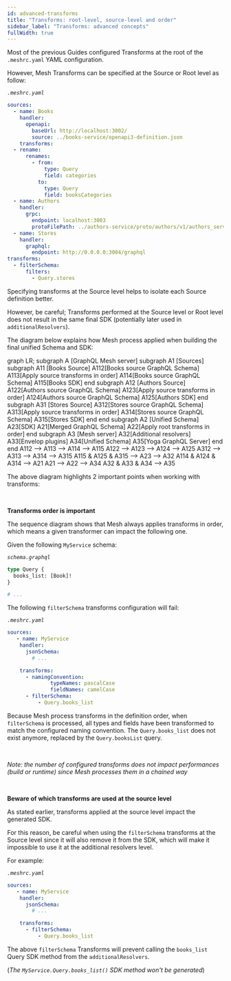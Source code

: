 ```yaml
---
id: advanced-transforms
title: "Transforms: root-level, source-level and order"
sidebar_label: "Transforms: advanced concepts"
fullWidth: true
---
```


Most of the previous Guides configured Transforms at the root of the `.meshrc.yaml` YAML configuration.

However, Mesh Transforms can be specified at the Source or Root level as follow:

_`.meshrc.yaml`_
```yaml
sources:
  - name: Books
    handler:
      openapi:
        baseUrl: http://localhost:3002/
        source: ../books-service/openapi3-definition.json
    transforms:
  - rename:
      renames:
        - from:
            type: Query
            field: categories
          to:
            type: Query
            field: booksCategories
  - name: Authors
    handler:
      grpc:
        endpoint: localhost:3003
        protoFilePath: ../authors-service/proto/authors/v1/authors_service.proto
  - name: Stores
    handler:
      graphql:
        endpoint: http://0.0.0.0:3004/graphql
transforms:
  - filterSchema:
      filters:
        - Query.stores
```

Specifying transforms at the Source level helps to isolate each Source definition better.

However, be careful; Transforms performed at the Source level or Root level does not result in the same final SDK (potentially later used in `additionalResolvers`).

The diagram below explains how Mesh process applied when building the final unified Schema and SDK:

<Graph>

  graph LR;
    subgraph A [GraphQL Mesh server]
      subgraph A1 [Sources]
        subgraph A11 [Books Source]
          A112[Books source GraphQL Schema]
          A113[Apply source transforms in order]
          A114[Books source GraphQL Schema]
          A115[Books SDK]
        end
        subgraph A12 [Authors Source]
          A122[Authors source GraphQL Schema]
          A123[Apply source transforms in order]
          A124[Authors source GraphQL Schema]
          A125[Authors SDK]
        end
        subgraph A31 [Stores Source]
          A312[Stores source GraphQL Schema]
          A313[Apply source transforms in order]
          A314[Stores source GraphQL Schema]
          A315[Stores SDK]
        end
      end
      subgraph A2 [Unified Schema]
        A23[SDK]
        A21[Merged GraphQL Schema]
        A22[Apply root transforms in order]
      end
      subgraph A3 [Mesh server]
        A32[Additional resolvers]
        A33[Envelop plugins]
        A34[Unified Schema]
        A35[Yoga GraphQL Server]
      end
    end
    A112 --> A113 --> A114 --> A115
    A122 --> A123 --> A124 --> A125
    A312 --> A313 --> A314 --> A315
    A115 & A125 & A315 --> A23 --> A32
    A114 & A124 & A314 --> A21
    A21 --> A22 --> A34
    A32 & A33 & A34 --> A35

</Graph>

The above diagram highlights 2 important points when working with transforms:

<p>&nbsp;</p>

**Transforms order is important**

The sequence diagram shows that Mesh always applies transforms in order, which means a given transformer can impact the following one.

Given the following `MyService` schema:

_`schema.graphql`_
```graphql
type Query {
  books_list: [Book]!
}

# ...

```

The following `filterSchema` transforms configuration will fail:

_`.meshrc.yaml`_
```yaml
sources:
   - name: MyService
    handler:
      jsonSchema:
        # ...

    transforms:
      - namingConvention:
              typeNames: pascalCase
              fieldNames: camelCase
      - filterSchema:
          - Query.books_list
```

Because Mesh process transforms in the definition order, when `filterSchema` is processed, all types and fields have been transformed to match the configured naming convention.
The `Query.books_list` does not exist anymore, replaced by the `Query.booksList` query.

<br />

_Note: the number of configured transforms does not impact performances (build or runtime) since Mesh processes them in a chained way_


<p>&nbsp;</p>


**Beware of which transforms are used at the source level**

As stated earlier, transforms applied at the source level impact the generated SDK.

For this reason, be careful when using the `filterSchema` transforms at the Source level since it will also remove it from the SDK, which will make it impossible to use it at the additional resolvers level.

For example:

_`.meshrc.yaml`_
```yaml
sources:
   - name: MyService
    handler:
      jsonSchema:
        # ...

    transforms:
      - filterSchema:
          - Query.books_list
```

The above `filterSchema` Transforms will prevent calling the `books_list` Query SDK method from the `additionalResolvers`.

(_The `MyService.Query.books_list()` SDK method won't be generated_)
